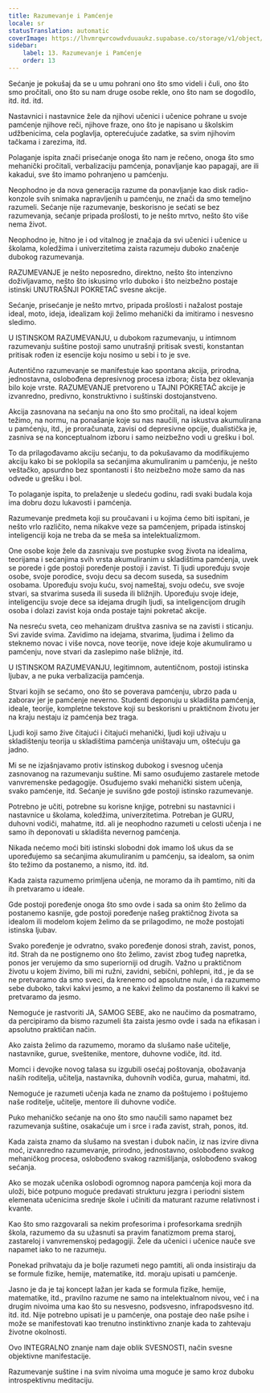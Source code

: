 ```yaml
---
title: Razumevanje i Pamćenje
locale: sr
statusTranslation: automatic
coverImage: https://lhvmrqwrcowdvduuaukz.supabase.co/storage/v1/object/public/strapi-uploads/small_cover-educacion-fundamental.webp-2d51a7828a2b1309555be27f7e2a61a0.webp
sidebar:
    label: 13. Razumevanje i Pamćenje
    order: 13
---
```

Sećanje je pokušaj da se u umu pohrani ono što smo videli i čuli, ono što smo pročitali, ono što su nam druge osobe rekle, ono što nam se dogodilo, itd. itd. itd.

Nastavnici i nastavnice žele da njihovi učenici i učenice pohrane u svoje pamćenje njihove reči, njihove fraze, ono što je napisano u školskim udžbenicima, cela poglavlja, opterećujuće zadatke, sa svim njihovim tačkama i zarezima, itd.

Polaganje ispita znači prisećanje onoga što nam je rečeno, onoga što smo mehanički pročitali, verbalizaciju pamćenja, ponavljanje kao papagaji, are ili kakadui, sve što imamo pohranjeno u pamćenju.

Neophodno je da nova generacija razume da ponavljanje kao disk radio-konzole svih snimaka napravljenih u pamćenju, ne znači da smo temeljno razumeli. Sećanje nije razumevanje, beskorisno je sećati se bez razumevanja, sećanje pripada prošlosti, to je nešto mrtvo, nešto što više nema život.

Neophodno je, hitno je i od vitalnog je značaja da svi učenici i učenice u školama, koledžima i univerzitetima zaista razumeju duboko značenje dubokog razumevanja.

RAZUMEVANJE je nešto neposredno, direktno, nešto što intenzivno doživljavamo, nešto što iskusimo vrlo duboko i što neizbežno postaje istinski UNUTRAŠNJI POKRETAČ svesne akcije.

Sećanje, prisećanje je nešto mrtvo, pripada prošlosti i nažalost postaje ideal, moto, ideja, idealizam koji želimo mehanički da imitiramo i nesvesno sledimo.

U ISTINSKOM RAZUMEVANJU, u dubokom razumevanju, u intimnom razumevanju suštine postoji samo unutrašnji pritisak svesti, konstantan pritisak rođen iz esencije koju nosimo u sebi i to je sve.

Autentično razumevanje se manifestuje kao spontana akcija, prirodna, jednostavna, oslobođena depresivnog procesa izbora; čista bez oklevanja bilo koje vrste. RAZUMEVANJE pretvoreno u TAJNI POKRETAČ akcije je izvanredno, predivno, konstruktivno i suštinski dostojanstveno.

Akcija zasnovana na sećanju na ono što smo pročitali, na ideal kojem težimo, na normu, na ponašanje koje su nas naučili, na iskustva akumulirana u pamćenju, itd., je proračunata, zavisi od depresivne opcije, dualistička je, zasniva se na konceptualnom izboru i samo neizbežno vodi u grešku i bol.

To da prilagođavamo akciju sećanju, to da pokušavamo da modifikujemo akciju kako bi se poklopila sa sećanjima akumuliranim u pamćenju, je nešto veštačko, apsurdno bez spontanosti i što neizbežno može samo da nas odvede u grešku i bol.

To polaganje ispita, to prelaženje u sledeću godinu, radi svaki budala koja ima dobru dozu lukavosti i pamćenja.

Razumevanje predmeta koji su proučavani i u kojima ćemo biti ispitani, je nešto vrlo različito, nema nikakve veze sa pamćenjem, pripada istinskoj inteligenciji koja ne treba da se meša sa intelektualizmom.

One osobe koje žele da zasnivaju sve postupke svog života na idealima, teorijama i sećanjima svih vrsta akumuliranim u skladištima pamćenja, uvek se porede i gde postoji poređenje postoji i zavist. Ti ljudi upoređuju svoje osobe, svoje porodice, svoju decu sa decom suseda, sa susednim osobama. Upoređuju svoju kuću, svoj nameštaj, svoju odeću, sve svoje stvari, sa stvarima suseda ili suseda ili bližnjih. Upoređuju svoje ideje, inteligenciju svoje dece sa idejama drugih ljudi, sa inteligencijom drugih osoba i dolazi zavist koja onda postaje tajni pokretač akcije.

Na nesreću sveta, ceo mehanizam društva zasniva se na zavisti i sticanju. Svi zavide svima. Zavidimo na idejama, stvarima, ljudima i želimo da steknemo novac i više novca, nove teorije, nove ideje koje akumuliramo u pamćenju, nove stvari da zaslepimo naše bližnje, itd.

U ISTINSKOM RAZUMEVANJU, legitimnom, autentičnom, postoji istinska ljubav, a ne puka verbalizacija pamćenja.

Stvari kojih se sećamo, ono što se poverava pamćenju, ubrzo pada u zaborav jer je pamćenje neverno. Studenti deponuju u skladišta pamćenja, ideale, teorije, kompletne tekstove koji su beskorisni u praktičnom životu jer na kraju nestaju iz pamćenja bez traga.

Ljudi koji samo žive čitajući i čitajući mehanički, ljudi koji uživaju u skladištenju teorija u skladištima pamćenja uništavaju um, oštećuju ga jadno.

Mi se ne izjašnjavamo protiv istinskog dubokog i svesnog učenja zasnovanog na razumevanju suštine. Mi samo osuđujemo zastarele metode vanvremenske pedagogije. Osuđujemo svaki mehanički sistem učenja, svako pamćenje, itd. Sećanje je suvišno gde postoji istinsko razumevanje.

Potrebno je učiti, potrebne su korisne knjige, potrebni su nastavnici i nastavnice u školama, koledžima, univerzitetima. Potreban je GURU, duhovni vodiči, mahatme, itd. ali je neophodno razumeti u celosti učenja i ne samo ih deponovati u skladišta nevernog pamćenja.

Nikada nećemo moći biti istinski slobodni dok imamo loš ukus da se upoređujemo sa sećanjima akumuliranim u pamćenju, sa idealom, sa onim što težimo da postanemo, a nismo, itd. itd.

Kada zaista razumemo primljena učenja, ne moramo da ih pamtimo, niti da ih pretvaramo u ideale.

Gde postoji poređenje onoga što smo ovde i sada sa onim što želimo da postanemo kasnije, gde postoji poređenje našeg praktičnog života sa idealom ili modelom kojem želimo da se prilagodimo, ne može postojati istinska ljubav.

Svako poređenje je odvratno, svako poređenje donosi strah, zavist, ponos, itd. Strah da ne postignemo ono što želimo, zavist zbog tuđeg napretka, ponos jer verujemo da smo superiorniji od drugih. Važno u praktičnom životu u kojem živimo, bili mi ružni, zavidni, sebični, pohlepni, itd., je da se ne pretvaramo da smo sveci, da krenemo od apsolutne nule, i da razumemo sebe duboko, takvi kakvi jesmo, a ne kakvi želimo da postanemo ili kakvi se pretvaramo da jesmo.

Nemoguće je rastvoriti JA, SAMOG SEBE, ako ne naučimo da posmatramo, da percipiramo da bismo razumeli šta zaista jesmo ovde i sada na efikasan i apsolutno praktičan način.

Ako zaista želimo da razumemo, moramo da slušamo naše učitelje, nastavnike, gurue, sveštenike, mentore, duhovne vodiče, itd. itd.

Momci i devojke novog talasa su izgubili osećaj poštovanja, obožavanja naših roditelja, učitelja, nastavnika, duhovnih vodiča, gurua, mahatmi, itd.

Nemoguće je razumeti učenja kada ne znamo da poštujemo i poštujemo naše roditelje, učitelje, mentore ili duhovne vodiče.

Puko mehaničko sećanje na ono što smo naučili samo napamet bez razumevanja suštine, osakaćuje um i srce i rađa zavist, strah, ponos, itd.

Kada zaista znamo da slušamo na svestan i dubok način, iz nas izvire divna moć, izvanredno razumevanje, prirodno, jednostavno, oslobođeno svakog mehaničkog procesa, oslobođeno svakog razmišljanja, oslobođeno svakog sećanja.

Ako se mozak učenika oslobodi ogromnog napora pamćenja koji mora da uloži, biće potpuno moguće predavati strukturu jezgra i periodni sistem elemenata učenicima srednje škole i učiniti da maturant razume relativnost i kvante.

Kao što smo razgovarali sa nekim profesorima i profesorkama srednjih škola, razumemo da su užasnuti sa pravim fanatizmom prema staroj, zastareloj i vanvremenskoj pedagogiji. Žele da učenici i učenice nauče sve napamet iako to ne razumeju.

Ponekad prihvataju da je bolje razumeti nego pamtiti, ali onda insistiraju da se formule fizike, hemije, matematike, itd. moraju upisati u pamćenje.

Jasno je da je taj koncept lažan jer kada se formula fizike, hemije, matematike, itd., pravilno razume ne samo na intelektualnom nivou, već i na drugim nivoima uma kao što su nesvesno, podsvesno, infrapodsvesno itd. itd. itd. Nije potrebno upisati je u pamćenje, ona postaje deo naše psihe i može se manifestovati kao trenutno instinktivno znanje kada to zahtevaju životne okolnosti.

Ovo INTEGRALNO znanje nam daje oblik SVESNOSTI, način svesne objektivne manifestacije.

Razumevanje suštine i na svim nivoima uma moguće je samo kroz duboku introspektivnu meditaciju.

